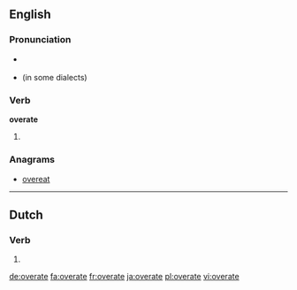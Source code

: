 ==English==

===Pronunciation===
* {{a|US}} {{IPA|/oʊ.vɚ.eɪt/}}
* {{homophones|lang=en|overrate}} (in some dialects)

===Verb===
'''overate'''

# {{en-simple past of|overeat}}

===Anagrams===
* [[overeat#English|overeat]]

----

==Dutch==

===Verb===
{{nl-verb-form}}

# {{nl-verb form of|n=sg|t=past|m=subj|overeten}}

[[de:overate]]
[[fa:overate]]
[[fr:overate]]
[[ja:overate]]
[[pl:overate]]
[[vi:overate]]